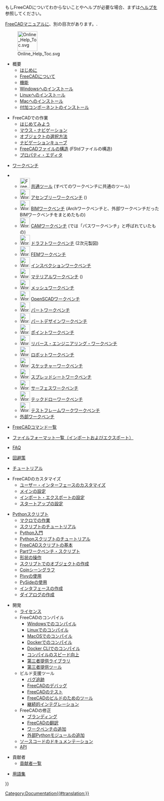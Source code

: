 <languages/>

もしFreeCADについてわからないことやヘルプが必要な場合、まずは[[Help/ja|ヘルプ]]を参照してください。

[[Manual:Introduction|FreeCADマニュアル]]に、別の目次があります。.

[[File:Online_Help_Toc.svg|64px]]

* 概要
**[[Online_Help_Startpage/ja|はじめに]]
** [[About_FreeCAD/ja|FreeCADについて]]
** [[Feature_list/ja|機能]]
** [[Installing_on_Windows/ja|Windowsへのインストール]]
** [[Installing_on_Linux/ja|Linuxへのインストール]]
** [[Installing_on_Mac/ja|Macへのインストール]]
** [[Installing_additional_components/ja|付加コンポーネントのインストール]]

* FreeCADでの作業
** [[Getting started/ja|はじめてみよう]]
** [[Mouse_navigation/ja|マウス・ナビゲーション]]
** [[Selection_methods/ja|オブジェクトの選択方法]]
** [[Navigation_Cube/ja|ナビゲーションキューブ]]
** [[Document_structure/ja|FreeCADファイルの構造]] (FStdファイルの構造)
** [[Property_editor/ja|プロパティ・エディタ]]

* [[Workbenches/ja|ワークベンチ]]
<!--Please keep this list consistent with User_hub, Workbenches and Manual:The_FreeCAD_Interface-->
** [[Image:Freecad.svg|32px]] [[Std_Base/ja|共通ツール]] (すべてのワークベンチに共通のツール)
** [[Image:Workbench_Assembly.svg|32px]] [[Assembly_Workbench/ja|アセンブリーワークベンチ]] ({{Version|1.0}})
** [[Image:Workbench_BIM.svg|32px]] [[BIM_Workbench/ja|BIMワークベンチ]] ({{VersionMinus|0.21}}Archワークベンチと、外部ワークベンチだったBIMワークベンチをまとめたもの)
** [[Image:Workbench_CAM.svg|32px]] [[CAM_Workbench/ja|CAMワークベンチ]] ({{VersionMinus|0.21}}では「パスワークベンチ」と呼ばれていたもの)
** [[Image:Workbench_Draft.svg|32px]] [[Draft_Workbench/ja|ドラフトワークベンチ]] (2次元製図)
** [[Image:Workbench_FEM.svg|32px]] [[FEM_Workbench/ja|FEMワークベンチ]]
** [[Image:Workbench_Inspection.svg|32px]] [[Inspection_Workbench/ja|インスペクションワークベンチ]]
** [[Image:Workbench_Material.svg|32px]] [[Material_Workbench/ja|マテリアルワークベンチ]] ({{Version|1.0}})
** [[Image:Workbench_Mesh.svg|32px]] [[Mesh_Workbench/ja|メッシュワークベンチ]]
** [[Image:Workbench_OpenSCAD.svg|32px]] [[OpenSCAD_Workbench/ja|OpenSCADワークベンチ]]
** [[Image:Workbench_Part.svg|32px]] [[Part_Workbench/ja|パートワークベンチ]]
** [[Image:Workbench_PartDesign.svg|32px]] [[PartDesign_Workbench/ja|パートデザインワークベンチ]]
** [[Image:Workbench_Points.svg|32px]] [[Points_Workbench/ja|ポイントワークベンチ]]
** [[Image:Workbench_Reverse_Engineering.svg|32px]] [[Reverse_Engineering_Workbench/ja|リバース・エンジニアリング・ワークベンチ]]
** [[Image:Workbench_Robot.svg|32px]] [[Robot_Workbench/ja|ロボットワークベンチ]]
** [[Image:Workbench_Sketcher.svg|32px]] [[Sketcher_Workbench/ja|スケッチャーワークベンチ]]
** [[Image:Workbench_Spreadsheet.svg|32px]] [[Spreadsheet_Workbench/ja|スプレッドシートワークベンチ]]
** [[Image:Workbench_Surface.svg|32px]] [[Surface_Workbench/ja|サーフェスワークベンチ]]
** [[Image:Workbench_TechDraw.svg|32px]] [[TechDraw_Workbench/ja|テックドローワークベンチ]]
** [[Image:Workbench_Test.svg|32px]] [[Testing/ja|テストフレームワークワークベンチ]]
** [[External_workbenches/ja|外部ワークベンチ]]

* [[List_of_Commands|FreeCADコマンド一覧]]

* [[Import_Export/ja|ファイルフォーマット一覧（インポートおよびエクスポート）]]

* [[Frequently_asked_questions/ja|FAQ]]

* [[Workarounds/ja|回避策]]

* [[Tutorials/ja|チュートリアル]]

* FreeCADのカスタマイズ
** [[Interface_Customization/ja|ユーザー・インターフェースのカスタマイズ]]
** [[Preferences_Editor/ja|メインの設定]]
** [[Import_Export_Preferences/ja|インポート・エクスポートの設定]]
** [[Start_up_and_Configuration/ja|スタートアップの設定]]

* [[Scripting_and_macros|Pythonスクリプト]]
** [[Macros|マクロでの作業]]
** [[Scripts|スクリプトのチュートリアル]]
** [[Introduction_to_Python|Python入門]]
** [[Python_scripting_tutorial|Pythonスクリプトのチュートリアル]]
** [[FreeCAD_Scripting_Basics|FreeCADスクリプトの基本]]
** [[Part_scripting|Partワークベンチ・スクリプト]]
** [[Topological_data_scripting|形状の操作]]
** [[Scripted_objects|スクリプトでのオブジェクトの作成]]
** [[Scenegraph|Coinシーングラフ]]
** [[Pivy|Pivyの使用]]
** [[PySide|PySideの使用]]
** [[Interface_creation|インタフェースの作成]]
** [[Dialog_creation|ダイアログの作成]]

<div class="mw-translate-fuzzy">
* 開発
** [[License/ja|ライセンス]]
** FreeCADのコンパイル
*** [[Compile_on_Windows/ja|Windowsでのコンパイル]]
*** [[Compile_on_Linux/ja|Linuxでのコンパイル]]
*** [[Compile_on_MacOS/ja|MacOSでのコンパイル]]
*** [[Compile_on_Docker/ja|Dockerでのコンパイル]]
*** [[FreeCAD_Docker_CLI_mode/ja|Docker CLIでのコンパイル]]
*** [[Compiling_(Speeding_up)/ja|コンパイルのスピード向上]]
*** [[Third_Party_Libraries/ja|第三者提供ライブラリ]]
*** [[Third_Party_Tools/ja|第三者提供ツール]]
** ビルド支援ツール
*** [[Tracker/ja|バグ追跡]]
*** [[Debugging/ja|FreeCADのデバッグ]]
*** [[Testing/ja|FreeCADのテスト]]
*** [[FreeCAD_Build_Tool/ja|FreeCADのビルドのためのツール]]
*** [[Continuous_Integration/ja|継続的インテグレーション]]
** FreeCADの修正 
*** [[Branding/ja|ブランディング]] 
*** [[Localisation/ja|FreeCADの翻訳]]
*** [[Workbench_creation/ja|ワークベンチの追加]]
*** [[Extra_python_modules/ja|外部Pythonモジュールの追加]]
** [[Source_documentation/ja|ソースコードのドキュメンテーション]]
** [https://www.freecadweb.org/api/ API]
</div>

* 貢献者
**[[Contributors|貢献者一覧]]

*[[Glossary|用語集]]


{{Userdocnavi{{#translation:}}}}
[[Category:Documentation{{#translation:}}]]